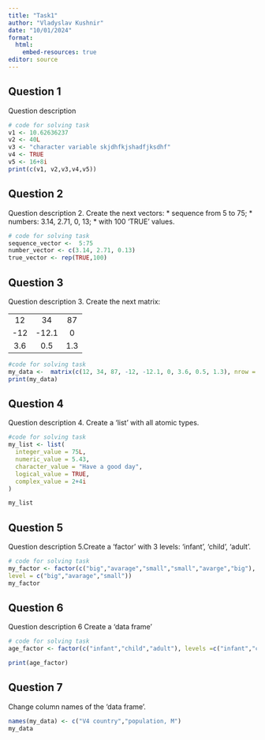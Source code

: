 ---
title: "Task1"
author: "Vladyslav Kushnir"
date: "10/01/2024"
format:
  html:
    embed-resources: true
editor: source
---

## Question 1

Question description

```{r}
# code for solving task
v1 <- 10.62636237
v2 <- 40L
v3 <- "character variable skjdhfkjshadfjksdhf"
v4 <- TRUE
v5 <- 16+8i
print(c(v1, v2,v3,v4,v5))
```


## Question 2 

Question description
2. Create the next vectors:
 * sequence from 5 to 75;
 * numbers: 3.14, 2.71, 0, 13;
 * with 100 'TRUE' values.
```{r}
# code for solving task 
sequence_vector <-  5:75
number_vector <- c(3.14, 2.71, 0.13)
true_vector <- rep(TRUE,100)
```

## Question 3 

Question description
3. Create the next matrix:

|  |   |  |
|:---:|:-----:|:---:|
| 12  | 34    | 87  |
| -12 | -12.1 | 0   |
| 3.6 | 0.5   | 1.3 |
```{r}
#code for solving task 
my_data <-  matrix(c(12, 34, 87, -12, -12.1, 0, 3.6, 0.5, 1.3), nrow = 3, byrow = TRUE)
print(my_data)
```

## Question 4
Question description
4. Create a 'list' with all atomic types.
```{r}
#code for solving task
my_list <- list(
  integer_value = 75L,
  numeric_value = 5.43,
  character_value = "Have a good day",
  logical_value = TRUE,
  complex_value = 2+4i
)

my_list
```

## Question 5
Question description
5.Create a 'factor' with 3 levels: 'infant', 'child', 'adult'.
```{r}
# code for solving task
my_factor <- factor(c("big","avarage","small","small","avarge","big"),
level = c("big","avarage","small"))
my_factor
```

## Question 6
Question description
6 Create a 'data frame'
```{r}
# code for solving task
age_factor <- factor(c("infant","child","adult"), levels =c("infant","child","adult"))

print(age_factor)
```

## Question 7
Change column names of the 'data frame'.
```{r}
names(my_data) <- c("V4 country","population, M")
my_data
```










  

